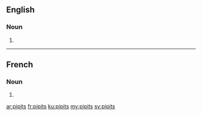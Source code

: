 ==English==

===Noun===
{{head|en|noun plural form}}

# {{plural of|pipit|lang=en}}

----

==French==

===Noun===
{{head|fr|noun plural form|g=?}}

# {{plural of|pipit|lang=fr}}

[[ar:pipits]]
[[fr:pipits]]
[[ku:pipits]]
[[my:pipits]]
[[sv:pipits]]